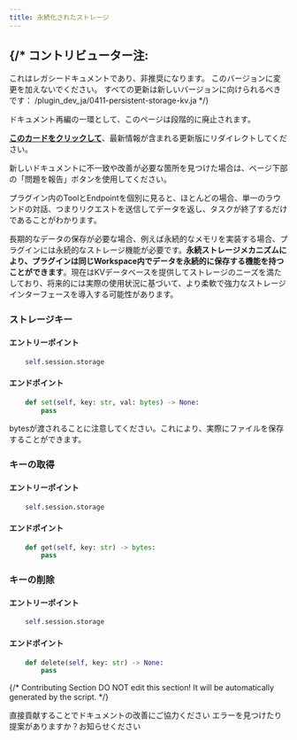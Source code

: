 ```yaml
---
title: 永続化されたストレージ
---
```




{/* 
  コントリビューター注:
  ----------------
  これはレガシードキュメントであり、非推奨になります。
  このバージョンに変更を加えないでください。
  すべての更新は新しいバージョンに向けられるべきです：
  /plugin_dev_ja/0411-persistent-storage-kv.ja
*/}

<Card title="このドキュメントはまもなく非推奨になります" icon="circle-exclamation" href="/plugin_dev_ja/0411-persistent-storage-kv.ja">
  <p>ドキュメント再編の一環として、このページは段階的に廃止されます。</p>
  
  <p><u><b>このカードをクリックして</b></u>、最新情報が含まれる更新版にリダイレクトしてください。</p>
  
  <p>新しいドキュメントに不一致や改善が必要な箇所を見つけた場合は、ページ下部の「問題を報告」ボタンを使用してください。</p>
</Card>

プラグイン内のToolとEndpointを個別に見ると、ほとんどの場合、単一のラウンドの対話、つまりリクエストを送信してデータを返し、タスクが終了するだけであることがわかります。

長期的なデータの保存が必要な場合、例えば永続的なメモリを実装する場合、プラグインには永続的なストレージ機能が必要です。**永続ストレージメカニズムにより、プラグインは同じWorkspace内でデータを永続的に保存する機能を持つことができます**。現在はKVデータベースを提供してストレージのニーズを満たしており、将来的には実際の使用状況に基づいて、より柔軟で強力なストレージインターフェースを導入する可能性があります。

### ストレージキー

#### **エントリーポイント**

```python
    self.session.storage
```

#### エンドポイント

```python
    def set(self, key: str, val: bytes) -> None:
        pass
```

bytesが渡されることに注意してください。これにより、実際にファイルを保存することができます。

### キーの取得

#### **エントリーポイント**

```python
    self.session.storage
```

#### **エンドポイント**

```python
    def get(self, key: str) -> bytes:
        pass
```

### キーの削除

#### **エントリーポイント**

```python
    self.session.storage
```

#### **エンドポイント**

```python
    def delete(self, key: str) -> None:
        pass
```

{/*
Contributing Section
DO NOT edit this section!
It will be automatically generated by the script.
*/}

<CardGroup cols="2">
    <Card
        title="このページを編集する"
        icon="pen-to-square"
        href="https://github.com/langgenius/dify-docs-mintlify/edit/main/ja-jp/plugins/schema-definition/persistent-storage.mdx"
    >
        直接貢献することでドキュメントの改善にご協力ください
    </Card>
    <Card
        title="問題を報告する"
        icon="github"
        href="https://github.com/langgenius/dify-docs-mintlify/issues/new?title=ドキュメントの問題%3A%20stent-stor&body=%23%23%20問題の説明%0A%3C%21--%20発見した問題について簡単に説明してください%20--%3E%0A%0A%23%23%20ページリンク%0Ahttps%3A%2F%2Fgithub.com%2Flanggenius%2Fdify-docs-mintlify%2Fblob%2Fmain%2Fja-jp/plugins/schema-definition%2Fpersistent-storage.mdx%0A%0A%23%23%20提案される変更%0A%3C%21--%20特定の変更案がある場合は、ここで説明してください%20--%3E%0A%0A%3C%21--%20ドキュメントの品質向上にご協力いただきありがとうございます！%20--%3E"
    >
        エラーを見つけたり提案がありますか？お知らせください
    </Card>
</CardGroup>
